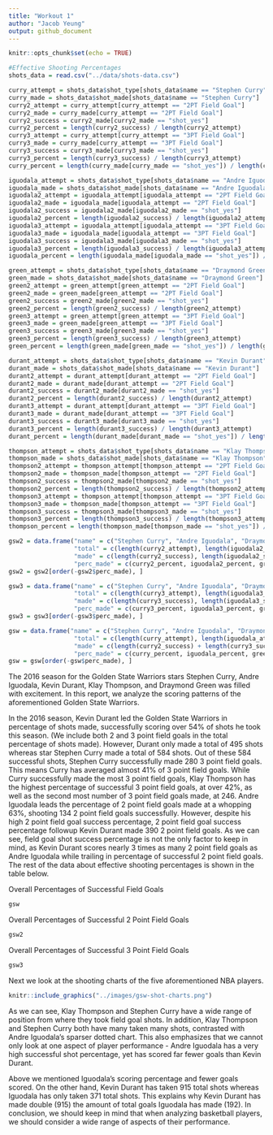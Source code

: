 ```yaml
---
title: "Workout 1"
author: "Jacob Yeung"
output: github_document
---
```


```r
knitr::opts_chunk$set(echo = TRUE)
```

```r
#Effective Shooting Percentages
shots_data = read.csv("../data/shots-data.csv")

curry_attempt = shots_data$shot_type[shots_data$name == "Stephen Curry"]
curry_made = shots_data$shot_made[shots_data$name == "Stephen Curry"]
curry2_attempt = curry_attempt[curry_attempt == "2PT Field Goal"]
curry2_made = curry_made[curry_attempt == "2PT Field Goal"]
curry2_success = curry2_made[curry2_made == "shot_yes"]
curry2_percent = length(curry2_success) / length(curry2_attempt)
curry3_attempt = curry_attempt[curry_attempt == "3PT Field Goal"]
curry3_made = curry_made[curry_attempt == "3PT Field Goal"]
curry3_success = curry3_made[curry3_made == "shot_yes"]
curry3_percent = length(curry3_success) / length(curry3_attempt)
curry_percent = length(curry_made[curry_made == "shot_yes"]) / length(curry_made)

iguodala_attempt = shots_data$shot_type[shots_data$name == "Andre Iguodala"]
iguodala_made = shots_data$shot_made[shots_data$name == "Andre Iguodala"]
iguodala2_attempt = iguodala_attempt[iguodala_attempt == "2PT Field Goal"]
iguodala2_made = iguodala_made[iguodala_attempt == "2PT Field Goal"]
iguodala2_success = iguodala2_made[iguodala2_made == "shot_yes"]
iguodala2_percent = length(iguodala2_success) / length(iguodala2_attempt)
iguodala3_attempt = iguodala_attempt[iguodala_attempt == "3PT Field Goal"]
iguodala3_made = iguodala_made[iguodala_attempt == "3PT Field Goal"]
iguodala3_success = iguodala3_made[iguodala3_made == "shot_yes"]
iguodala3_percent = length(iguodala3_success) / length(iguodala3_attempt)
iguodala_percent = length(iguodala_made[iguodala_made == "shot_yes"]) / length(iguodala_made)

green_attempt = shots_data$shot_type[shots_data$name == "Draymond Green"]
green_made = shots_data$shot_made[shots_data$name == "Draymond Green"]
green2_attempt = green_attempt[green_attempt == "2PT Field Goal"]
green2_made = green_made[green_attempt == "2PT Field Goal"]
green2_success = green2_made[green2_made == "shot_yes"]
green2_percent = length(green2_success) / length(green2_attempt)
green3_attempt = green_attempt[green_attempt == "3PT Field Goal"]
green3_made = green_made[green_attempt == "3PT Field Goal"]
green3_success = green3_made[green3_made == "shot_yes"]
green3_percent = length(green3_success) / length(green3_attempt)
green_percent = length(green_made[green_made == "shot_yes"]) / length(green_made)

durant_attempt = shots_data$shot_type[shots_data$name == "Kevin Durant"]
durant_made = shots_data$shot_made[shots_data$name == "Kevin Durant"]
durant2_attempt = durant_attempt[durant_attempt == "2PT Field Goal"]
durant2_made = durant_made[durant_attempt == "2PT Field Goal"]
durant2_success = durant2_made[durant2_made == "shot_yes"]
durant2_percent = length(durant2_success) / length(durant2_attempt)
durant3_attempt = durant_attempt[durant_attempt == "3PT Field Goal"]
durant3_made = durant_made[durant_attempt == "3PT Field Goal"]
durant3_success = durant3_made[durant3_made == "shot_yes"]
durant3_percent = length(durant3_success) / length(durant3_attempt)
durant_percent = length(durant_made[durant_made == "shot_yes"]) / length(durant_made)

thompson_attempt = shots_data$shot_type[shots_data$name == "Klay Thompson"]
thompson_made = shots_data$shot_made[shots_data$name == "Klay Thompson"]
thompson2_attempt = thompson_attempt[thompson_attempt == "2PT Field Goal"]
thompson2_made = thompson_made[thompson_attempt == "2PT Field Goal"]
thompson2_success = thompson2_made[thompson2_made == "shot_yes"]
thompson2_percent = length(thompson2_success) / length(thompson2_attempt)
thompson3_attempt = thompson_attempt[thompson_attempt == "3PT Field Goal"]
thompson3_made = thompson_made[thompson_attempt == "3PT Field Goal"]
thompson3_success = thompson3_made[thompson3_made == "shot_yes"]
thompson3_percent = length(thompson3_success) / length(thompson3_attempt)
thompson_percent = length(thompson_made[thompson_made == "shot_yes"]) / length(thompson_made)

gsw2 = data.frame("name" = c("Stephen Curry", "Andre Iguodala", "Draymond Green", "Kevin Durant", "Klay Thompson"),
                  "total" = c(length(curry2_attempt), length(iguodala2_attempt), length(green2_attempt), length(durant2_attempt), length(thompson2_attempt)),
                  "made" = c(length(curry2_success), length(iguodala2_success), length(green2_success), length(durant2_success), length(thompson2_success)),
                  "perc_made" = c(curry2_percent, iguodala2_percent, green2_percent, durant2_percent, thompson2_percent))
gsw2 = gsw2[order(-gsw2$perc_made), ]

gsw3 = data.frame("name" = c("Stephen Curry", "Andre Iguodala", "Draymond Green", "Kevin Durant", "Klay Thompson"),
                  "total" = c(length(curry3_attempt), length(iguodala3_attempt), length(green3_attempt), length(durant3_attempt), length(thompson3_attempt)),
                  "made" = c(length(curry3_success), length(iguodala3_success), length(green3_success), length(durant3_success), length(thompson3_success)),
                  "perc_made" = c(curry3_percent, iguodala3_percent, green3_percent, durant3_percent, thompson3_percent))
gsw3 = gsw3[order(-gsw3$perc_made), ]

gsw = data.frame("name" = c("Stephen Curry", "Andre Iguodala", "Draymond Green", "Kevin Durant", "Klay Thompson"),
                  "total" = c(length(curry_attempt), length(iguodala_attempt), length(green_attempt), length(durant_attempt), length(thompson_attempt)),
                  "made" = c(length(curry2_success) + length(curry3_success), length(iguodala2_success) + length(iguodala3_success), length(green2_success) + length(green3_success), length(durant2_success) + length(durant3_success), length(thompson2_success) + length(thompson3_success)),
                  "perc_made" = c(curry_percent, iguodala_percent, green_percent, durant_percent, thompson_percent))
gsw = gsw[order(-gsw$perc_made), ]
```

The 2016 season for the Golden State Warriors stars Stephen Curry, Andre Iguodala, Kevin Durant, Klay Thompson, and Draymond Green was filled with excitement. In this report, we 
analyze the scoring patterns of the aforementioned Golden State Warriors.  
  
  
In the 2016 season, Kevin Durant led the Golden State Warriors in percentage of shots made, successfully scoring over 54% of shots he took this season. (We include both 2 and 3 point field goals in the total percentage of shots made). However, Durant only made a total of 495 shots whereas star Stephen Curry made a total of 584 shots. Out of these 584 successful shots, Stephen Curry successfully made 280 3 point field goals. This means Curry has averaged almost 41% of 3 point field goals. While Curry successfully made the most 3 point field goals, Klay Thompson has the highest percentage of successful 3 point field goals, at over 42%, as well as the second most number of 3 point field goals made, at 246. Andre Iguodala leads the percentage of 2 point field goals made at a whopping 63%, shooting 134 2 point field goals successfully. However, despite his high 2 point field goal success percentage, 2 point field goal success percentage followup Kevin Durant made 390 2 point field goals. As we can see, field goal shot success percentage is not the only factor to keep in mind, as Kevin Durant scores nearly 3 times as many 2 point field goals as Andre Iguodala while trailing in percentage of successful 2 point field goals. The rest of the data about effective shooting percentages is shown in the table below.  

Overall Percentages of Successful Field Goals  

```r
gsw
```
Overall Percentages of Successful 2 Point Field Goals  

```r
gsw2
```

Overall Percentages of Successful 3 Point Field Goals  

```r
gsw3
```
  
  

Next we look at the shooting charts of the five aforementioned NBA players.  
  
```r
knitr::include_graphics("../images/gsw-shot-charts.png")

```

As we can see, Klay Thompson and Stephen Curry have a wide range of position from where they took field goal shots. In addition, Klay Thompson and Stephen Curry both have many taken many shots, contrasted with Andre Iguodala's sparser dotted chart. This also emphasizes that we cannot only look at one aspect of player performance - Andre Iguodala has a very high successful shot percentage, yet has scored far fewer goals than Kevin Durant.  
  
  
Above we mentioned Iguodala's scoring percentage and fewer goals scored. On the other hand, Kevin Durant has taken 915 total shots whereas Iguodala has only taken 371 total shots. This explains why Kevin Durant has made double (915) the amount of total goals Iguodala has made (192). In conclusion, we should keep in mind that when analyzing basketball players, we should consider a wide range of aspects of their performance.






















